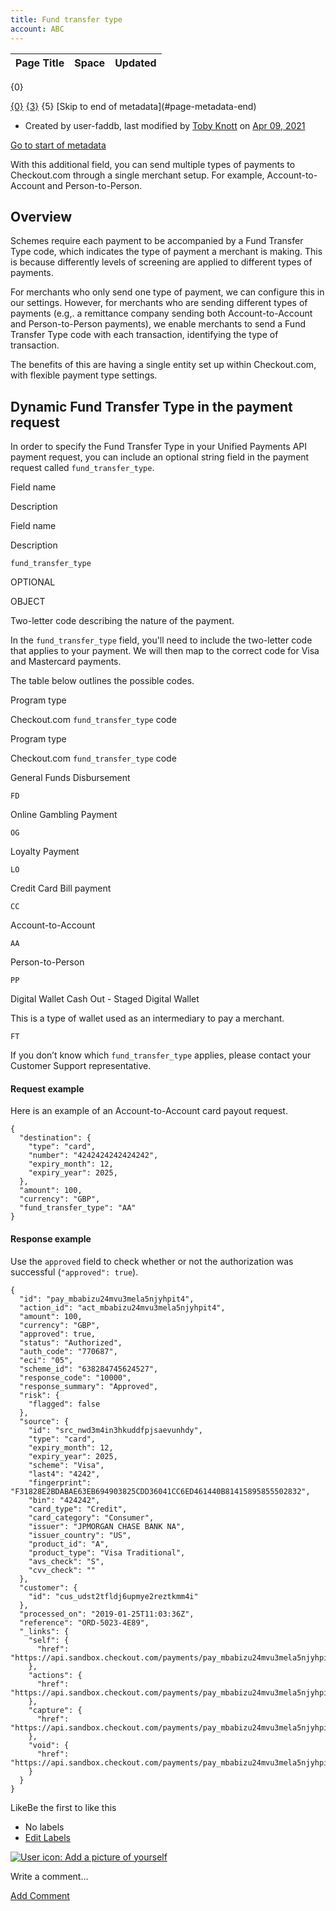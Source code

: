 ```yaml
---
title: Fund transfer type
account: ABC
---
```


<table class="aui"> <thead> <tr class="header"> <th class="search-result-title">Page Title</th> <th class="search-result-space">Space</th> <th class="search-result-date">Updated</th> </tr> </thead> </table> <p class="search-result-count">{0}</p> <tr class="search-result"> <td class="search-result-title"><a href="{1}" class="content-type-{2}"><span>{0}</span></a></td> <td class="search-result-space"><a class="space" href="/display/{4}/" title="{3}">{3}</a></td> <td class="search-result-date"><span class="date" title="{6}">{5}</span></td> </tr> [Skip to end of metadata](#page-metadata-end)

*   Created by user-faddb, last modified by [Toby Knott](    /display/~toby.knott
    ) on [Apr 09, 2021](/pages/diffpagesbyversion.action?pageId=5931712&selectedPageVersions=7&selectedPageVersions=8 "Show changes")

[Go to start of metadata](#page-metadata-start)

With this additional field, you can send multiple types of payments to Checkout.com through a single merchant setup. For example, Account-to-Account and Person-to-Person.

Overview
--------

Schemes require each payment to be accompanied by a Fund Transfer Type code, which indicates the type of payment a merchant is making. This is because differently levels of screening are applied to different types of payments.

For merchants who only send one type of payment, we can configure this in our settings. However, for merchants who are sending different types of payments (e.g,. a remittance company sending both Account-to-Account and Person-to-Person payments), we enable merchants to send a Fund Transfer Type code with each transaction, identifying the type of transaction.

The benefits of this are having a single entity set up within Checkout.com, with flexible payment type settings.

Dynamic Fund Transfer Type in the payment request
-------------------------------------------------

In order to specify the Fund Transfer Type in your Unified Payments API payment request, you can include an optional string field in the payment request called `fund_transfer_type`.

Field name

Description

Field name

Description

`fund_transfer_type`

OPTIONAL

OBJECT

Two-letter code describing the nature of the payment.

In the `fund_transfer_type` field, you'll need to include the two-letter code that applies to your payment. We will then map to the correct code for Visa and Mastercard payments.

The table below outlines the possible codes.

Program type

Checkout.com `fund_transfer_type` code

Program type

Checkout.com `fund_transfer_type` code

General Funds Disbursement

`FD`

Online Gambling Payment

`OG`

Loyalty Payment

`LO`

Credit Card Bill payment

`CC`

Account-to-Account

`AA`

Person-to-Person

`PP`

Digital Wallet Cash Out - Staged Digital Wallet

This is a type of wallet used as an intermediary to pay a merchant.

`FT`

If you don’t know which `fund_transfer_type` applies, please contact your Customer Support representative.

#### Request example

Here is an example of an Account-to-Account card payout request.

    {
      "destination": {
        "type": "card",
        "number": "4242424242424242",
        "expiry_month": 12,
        "expiry_year": 2025,
      },
      "amount": 100,
      "currency": "GBP",
      "fund_transfer_type": "AA"
    }

#### Response example

Use the `approved` field to check whether or not the authorization was successful (`"approved": true`).

    {
      "id": "pay_mbabizu24mvu3mela5njyhpit4",
      "action_id": "act_mbabizu24mvu3mela5njyhpit4",
      "amount": 100,
      "currency": "GBP",
      "approved": true,
      "status": "Authorized",
      "auth_code": "770687",
      "eci": "05",
      "scheme_id": "638284745624527",
      "response_code": "10000",
      "response_summary": "Approved",
      "risk": {
        "flagged": false
      },
      "source": {
        "id": "src_nwd3m4in3hkuddfpjsaevunhdy",
        "type": "card",
        "expiry_month": 12,
        "expiry_year": 2025,
        "scheme": "Visa",
        "last4": "4242",
        "fingerprint": "F31828E2BDABAE63EB694903825CDD36041CC6ED461440B81415895855502832",
        "bin": "424242",
        "card_type": "Credit",
        "card_category": "Consumer",
        "issuer": "JPMORGAN CHASE BANK NA",
        "issuer_country": "US",
        "product_id": "A",
        "product_type": "Visa Traditional",
        "avs_check": "S",
        "cvv_check": ""
      },
      "customer": {
        "id": "cus_udst2tfldj6upmye2reztkmm4i"
      },
      "processed_on": "2019-01-25T11:03:36Z",
      "reference": "ORD-5023-4E89",
      "_links": {
        "self": {
          "href": "https://api.sandbox.checkout.com/payments/pay_mbabizu24mvu3mela5njyhpit4"
        },
        "actions": {
          "href": "https://api.sandbox.checkout.com/payments/pay_mbabizu24mvu3mela5njyhpit4/actions"
        },
        "capture": {
          "href": "https://api.sandbox.checkout.com/payments/pay_mbabizu24mvu3mela5njyhpit4/captures"
        },
        "void": {
          "href": "https://api.sandbox.checkout.com/payments/pay_mbabizu24mvu3mela5njyhpit4/voids"
        }
      }
    }

LikeBe the first to like this

*   No labels
*   [Edit Labels](# "Edit Labels (Type 'l')")

[![User icon: Add a picture of yourself](/s/en_GB/7901/abf7b35644d5a5d1d7e4b0969a83e8eb2b569fb5/_/images/icons/profilepics/add_profile_pic.svg)](/users/profile/editmyprofilepicture.action)

Write a comment…

[Add Comment](/display/DOCS/Fund+transfer+type?showComments=true&showCommentArea=true#addcomment)